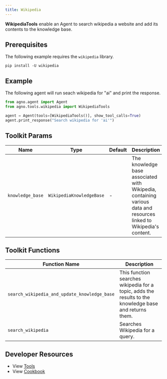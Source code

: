 ```yaml
---
title: Wikipedia
---
```


**WikipediaTools** enable an Agent to search wikipedia a website and add its contents to the knowledge base.

## Prerequisites

The following example requires the `wikipedia` library.

```shell
pip install -U wikipedia
```

## Example

The following agent will run seach wikipedia for "ai" and print the response.

```python cookbook/tools/wikipedia_tools.py
from agno.agent import Agent
from agno.tools.wikipedia import WikipediaTools

agent = Agent(tools=[WikipediaTools()], show_tool_calls=True)
agent.print_response("Search wikipedia for 'ai'")
```

## Toolkit Params

| Name             | Type                     | Default | Description                                                                                                        |
| ---------------- | ------------------------ | ------- | ------------------------------------------------------------------------------------------------------------------ |
| `knowledge_base` | `WikipediaKnowledgeBase` | -       | The knowledge base associated with Wikipedia, containing various data and resources linked to Wikipedia's content. |

## Toolkit Functions

| Function Name                                | Description                                                                                            |
| -------------------------------------------- | ------------------------------------------------------------------------------------------------------ |
| `search_wikipedia_and_update_knowledge_base` | This function searches wikipedia for a topic, adds the results to the knowledge base and returns them. |
| `search_wikipedia`                           | Searches Wikipedia for a query.                                                                        |

## Developer Resources

- View [Tools](https://github.com/phidatahq/agno/blob/main/libs/agno/agno/tools/wikipedia_tools.py)
- View [Cookbook](https://github.com/phidatahq/agno/blob/main/cookbook/tools/wikipedia_tools.py)
